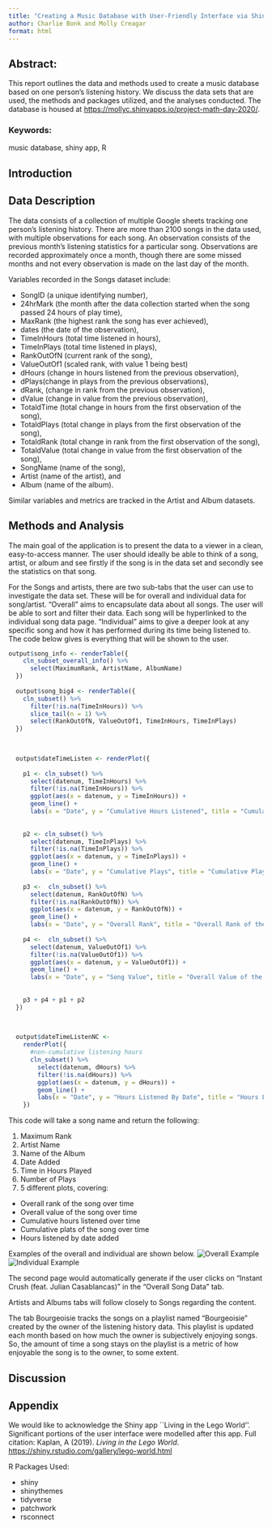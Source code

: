 ```yaml
---
title: "Creating a Music Database with User-Friendly Interface via Shiny"
author: Charlie Bonk and Molly Creagar
format: html
---
```


## Abstract:

This report outlines the data and methods used to create a music database based on one person's listening history. We discuss the data sets that are used, the methods and packages utilized, and the analyses conducted. The database is housed at <https://mollyc.shinyapps.io/project-math-day-2020/>.

### Keywords:

music database, shiny app, R

## Introduction




## Data Description

The data consists of a collection of multiple Google sheets tracking one person's listening history. There are more than 2100 songs in the data used, with multiple observations for each song. An observation consists of the previous month's listening statistics for a particular song. Observations are recorded approximately once a month, though there are some missed months and not every observation is made on the last day of the month.

Variables recorded in the Songs dataset include: 

- SongID (a unique identifying number), 
- 24hrMark (the month after the data collection started when the song passed 24 hours of play time), 
- MaxRank (the highest rank the song has ever achieved), 
- dates (the date of the observation), 
- TimeInHours (total time listened in hours), 
- TimeInPlays (total time listened in plays), 
- RankOutOfN (current rank of the song), 
- ValueOutOf1 (scaled rank, with value 1 being best)
- dHours (change in hours listened from the previous observation), 
- dPlays(change in plays from the previous observations), 
- dRank, (change in rank from the previous observation), 
- dValue (change in value from the previous observation), 
- TotaldTime (total change in hours from the first observation of the song), 
- TotaldPlays (total change in plays from the first observation of the song), 
- TotaldRank (total change in rank from the first observation of the song), 
- TotaldValue (total change in value from the first observation of the song), 
- SongName (name of the song), 
- Artist (name of the artist), and 
- Album (name of the album).

Similar variables and metrics are tracked in the Artist and Album datasets.

## Methods and Analysis

The main goal of the application is to present the data to a viewer in a clean, easy-to-access manner. The user should ideally be able to think of a song, artist, or album and see firstly if the song is in the data set and secondly see the statistics on that song.
 
For the Songs and artists, there are two sub-tabs that the user can use to investigate the data set. These will be for overall and individual data for song/artist. "Overall" aims to encapsulate data about all songs. The user will be able to sort and filter their data. Each song will be hyperlinked to the individual song data page. "Individual" aims to give a deeper look at any specific song and how it has performed during its time being listened to. The code below gives is everything that will be shown to the user.

```r
output$song_info <- renderTable({
    cln_subset_overall_info() %>%
      select(MaximumRank, ArtistName, AlbumName)
  })
  
  output$song_big4 <- renderTable({
    cln_subset() %>%
      filter(!is.na(TimeInHours)) %>%
      slice_tail(n = 1) %>%
      select(RankOutOfN, ValueOutOf1, TimeInHours, TimeInPlays)
  })
  

  
  output$dateTimeListen <- renderPlot({
    
    p1 <- cln_subset() %>%
      select(datenum, TimeInHours) %>%
      filter(!is.na(TimeInHours)) %>%
      ggplot(aes(x = datenum, y = TimeInHours)) +
      geom_line() +
      labs(x = "Date", y = "Cumulative Hours Listened", title = "Cumulative Hours Listened Over Time")
    
    
    p2 <- cln_subset() %>%
      select(datenum, TimeInPlays) %>%
      filter(!is.na(TimeInPlays)) %>%
      ggplot(aes(x = datenum, y = TimeInPlays)) +
      geom_line() +
      labs(x = "Date", y = "Cumulative Plays", title = "Cumulative Plays of the Song Over Time")
    
    p3 <-  cln_subset() %>%
      select(datenum, RankOutOfN) %>%
      filter(!is.na(RankOutOfN)) %>%
      ggplot(aes(x = datenum, y = RankOutOfN)) +
      geom_line() +
      labs(x = "Date", y = "Overall Rank", title = "Overall Rank of the Song Over Time")
      
    p4 <-  cln_subset() %>%
      select(datenum, ValueOutOf1) %>%
      filter(!is.na(ValueOutOf1)) %>%
      ggplot(aes(x = datenum, y = ValueOutOf1)) +
      geom_line() +
      labs(x = "Date", y = "Song Value", title = "Overall Value of the Song Over Time")
    
    
    p3 + p4 + p1 + p2
  })
  

  
  output$dateTimeListenNC <-
    renderPlot({
      #non-cumulative listening hours
      cln_subset() %>%
        select(datenum, dHours) %>%
        filter(!is.na(dHours)) %>%
        ggplot(aes(x = datenum, y = dHours)) +
        geom_line() +
        labs(x = "Date", y = "Hours Listened By Date", title = "Hours Listened by Date Added")
    })
```

This code will take a song name and return the following:

1. Maximum Rank
2. Artist Name
3. Name of the Album
4. Date Added
5. Time in Hours Played
6. Number of Plays
7. 5 different plots, covering:
  *   Overall rank of the song over time
  *   Overall value of the song over time
  *   Cumulative hours listened over time
  *   Cumulative plats of the song over time
  *   Hours listened by date added

Examples of the overall and individual are shown below.
![Overall Example](images/over-song-example.png)
![Individual Example](images/indiv-song-example.png)

The second page would automatically generate if the user clicks on "Instant Crush (feat. Julian Casablancas)" in the "Overall Song Data" tab.

Artists and Albums tabs will follow closely to Songs regarding the content.

The tab Bourgeoisie tracks the songs on a playlist named "Bourgeoisie" created by the owner of the listening history data. This playlist is updated each month based on how much the owner is subjectively enjoying songs. So, the amount of time a song stays on the playlist is a metric of how enjoyable the song is to the owner, to some extent.


## Discussion


## Appendix

We would like to acknowledge the Shiny app ``Living in the Lego World''. Significant portions of the user interface were modelled after this app. Full citation: Kaplan, A (2019). _Living in the Lego World_. <https://shiny.rstudio.com/gallery/lego-world.html>

R Packages Used:

*   shiny
*   shinythemes
*   tidyverse 
*   patchwork
*   rsconnect

